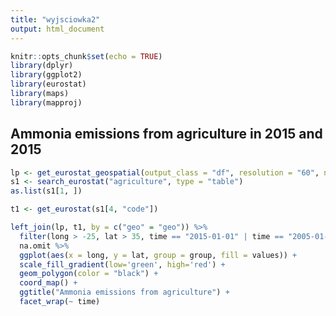 ```yaml
---
title: "wyjsciowka2"
output: html_document
---
```


```r
knitr::opts_chunk$set(echo = TRUE)
library(dplyr)
library(ggplot2)
library(eurostat)
library(maps)
library(mapproj)
```

## Ammonia emissions from agriculture in 2015 and 2015



```r
lp <- get_eurostat_geospatial(output_class = "df", resolution = "60", nuts_level = "all")
s1 <- search_eurostat("agriculture", type = "table")
as.list(s1[1, ])

t1 <- get_eurostat(s1[4, "code"])

left_join(lp, t1, by = c("geo" = "geo")) %>% 
  filter(long > -25, lat > 35, time == "2015-01-01" | time == "2005-01-01") %>% 
  na.omit %>% 
  ggplot(aes(x = long, y = lat, group = group, fill = values)) + 
  scale_fill_gradient(low='green', high='red') +
  geom_polygon(color = "black") +
  coord_map() +
  ggtitle("Ammonia emissions from agriculture") +
  facet_wrap(~ time)
```